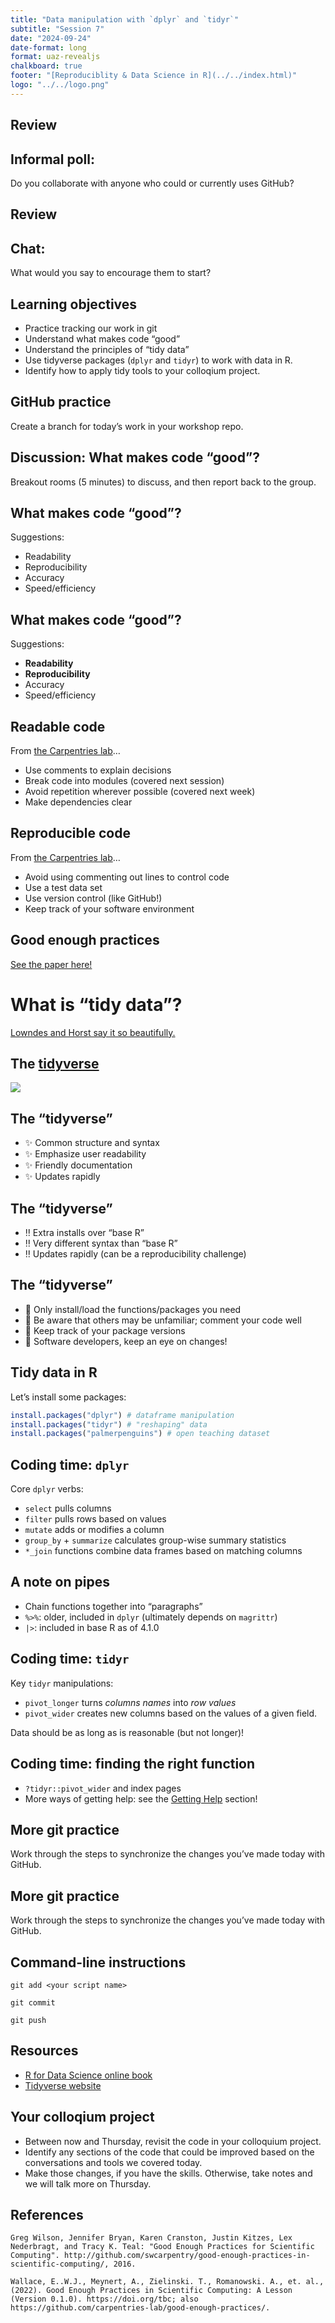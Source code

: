 ```yaml
---
title: "Data manipulation with `dplyr` and `tidyr`"
subtitle: "Session 7"
date: "2024-09-24"
date-format: long
format: uaz-revealjs
chalkboard: true
footer: "[Reproduciblity & Data Science in R](../../index.html)"
logo: "../../logo.png"
---
```


## Review

::: callout-note
## Informal poll:

Do you collaborate with anyone who could or currently uses GitHub?
:::

## Review

::: callout-note
## Chat:

What would you say to encourage them to start?
:::

## Learning objectives

::: incremental
-   Practice tracking our work in git
-   Understand what makes code "good"
-   Understand the principles of "tidy data"
-   Use tidyverse packages (`dplyr` and `tidyr`) to work with data in R.
-   Identify how to apply tidy tools to your colloqium project.
:::

## GitHub practice

Create a branch for today's work in your workshop repo.

## Discussion: What makes code "good"?

Breakout rooms (5 minutes) to discuss, and then report back to the group.

## What makes code "good"?

Suggestions:

::: incremental
-   Readability
-   Reproducibility
-   Accuracy
-   Speed/efficiency
:::

## What makes code "good"?

Suggestions:

-   **Readability**
-   **Reproducibility**
-   Accuracy
-   Speed/efficiency

## Readable code

From [the Carpentries lab](https://carpentries-lab.github.io/good-enough-practices/03-software.html)...

::: incremental
-   Use comments to explain decisions
-   Break code into modules (covered next session)
-   Avoid repetition wherever possible (covered next week)
-   Make dependencies clear
:::

## Reproducible code

From [the Carpentries lab](https://carpentries-lab.github.io/good-enough-practices/03-software.html)...

::: incremental
-   Avoid using commenting out lines to control code
-   Use a test data set
-   Use version control (like GitHub!)
-   Keep track of your software environment
:::

## Good enough practices

[See the paper here!](http://github.com/swcarpentry/good-enough-practices-in-scientific-computing/)

# What is "tidy data"?

[Lowndes and Horst say it so beautifully.](https://docs.google.com/presentation/d/1N7hKepabvl9OrHjvGJWPjUsfzVdB5xzV5AsFndgSwms/edit#slide=id.p)

## The [tidyverse](https://www.tidyverse.org/)

[![](tidyverse.png)](https://www.tidyverse.org/)

## The "tidyverse"

::: incremental
-   ✨ Common structure and syntax
-   ✨ Emphasize user readability
-   ✨ Friendly documentation
-   ✨ Updates rapidly
:::

## The "tidyverse"

::: incremental
-   ‼️ Extra installs over "base R"
-   ‼️ Very different syntax than "base R"
-   ‼️ Updates rapidly (can be a reproducibility challenge)
:::

## The "tidyverse"

::: incremental
-   🧭 Only install/load the functions/packages you need
-   🧭 Be aware that others may be unfamiliar; comment your code well
-   🧭 Keep track of your package versions
-   🧭 Software developers, keep an eye on changes!
:::

## Tidy data in R

Let's install some packages:

``` r
install.packages("dplyr") # dataframe manipulation
install.packages("tidyr") # "reshaping" data
install.packages("palmerpenguins") # open teaching dataset
```

<!-- ## Coding time: Data types in R -->

<!-- Key points: -->

<!-- -   Major data types in R include characters, integers, double (numeric), Boolean (T/F), and factors. -->

<!-- -   Common tabular formats are `data.frame` or `tibble` -->

<!-- -   You can perform "vectorized" operations on whole vectors (or columns) at once. -->

<!-- -   Missing data are handled as `NA`s. -->

## Coding time: `dplyr`

Core `dplyr` verbs:

-   `select` pulls columns
-   `filter` pulls rows based on values
-   `mutate` adds or modifies a column
-   `group_by` + `summarize` calculates group-wise summary statistics
-   `*_join` functions combine data frames based on matching columns

## A note on pipes

-   Chain functions together into "paragraphs"
-   `%>%`: older, included in `dplyr` (ultimately depends on `magrittr`)
-   `|>`: included in base R as of 4.1.0

## Coding time: `tidyr`

Key `tidyr` manipulations:

-   `pivot_longer` turns *columns names* into *row values*
-   `pivot_wider` creates new columns based on the values of a given field.

::: callout-note
Data should be as long as is reasonable (but not longer)!
:::

## Coding time: finding the right function

-   `?tidyr::pivot_wider` and index pages
-   More ways of getting help: see the [Getting Help](../11-getting-help/slides.html) section!

## More git practice

Work through the steps to synchronize the changes you've made today with GitHub.

## More git practice

Work through the steps to synchronize the changes you've made today with GitHub.

::: {.callout-tip collapse="true"}
## Command-line instructions

`git add <your script name>`

`git commit`

`git push`
:::

## Resources

-   [R for Data Science online book](https://r4ds.hadley.nz/)
-   [Tidyverse website](https://www.tidyverse.org/)

## Your colloqium project

-   Between now and Thursday, revisit the code in your colloquium project.
-   Identify any sections of the code that could be improved based on the conversations and tools we covered today.
-   Make those changes, if you have the skills. Otherwise, take notes and we will talk more on Thursday.

## References

```         
Greg Wilson, Jennifer Bryan, Karen Cranston, Justin Kitzes, Lex Nederbragt, and Tracy K. Teal: "Good Enough Practices for Scientific Computing". http://github.com/swcarpentry/good-enough-practices-in-scientific-computing/, 2016.
```

```         
Wallace, E..W.J., Meynert, A., Zielinski. T., Romanowski. A., et. al., (2022). Good Enough Practices in Scientific Computing: A Lesson (Version 0.1.0). https://doi.org/tbc; also https://github.com/carpentries-lab/good-enough-practices/.
```
